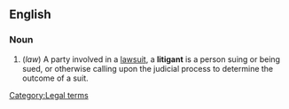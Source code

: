 ==English==
===Noun===
# (''law'') A party involved in a [[lawsuit]], a '''litigant''' is a person suing or being sued, or otherwise calling upon the judicial process to determine the outcome of a suit. [[Category:Legal terms]]